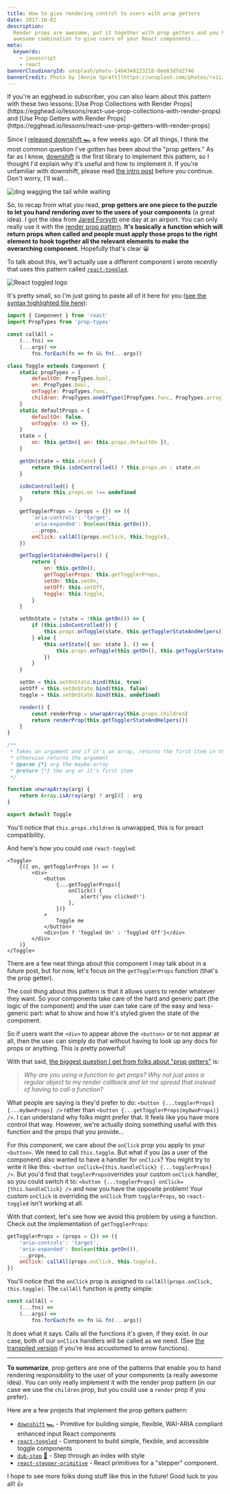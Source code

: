```yaml
---
title: How to give rendering control to users with prop getters
date: 2017-10-02
description:
  Render props are awesome, put it together with prop getters and you have an
  awesome combination to give users of your React components...
meta:
  keywords:
    - javascript
    - react
bannerCloudinaryId: unsplash/photo-1464348123218-0ee63dfd2746
bannerCredit: Photo by [Annie Spratt](https://unsplash.com/photos/rx1iJ59jRyU)
---
```


<callout-info class="aside">
	If you're an egghead.io subscriber, you can also learn about this pattern with
	these two lessons: [Use Prop Collections with Render
	Props](https://egghead.io/lessons/react-use-prop-collections-with-render-props)
	and [Use Prop Getters with Render
	Props](https://egghead.io/lessons/react-use-prop-getters-with-render-props)
</callout-info>

Since I [released downshift 🏎](/blog/introducing-downshift-for-react) a few
weeks ago. Of all things, I think the most common question I've gotten has been
about the "prop getters." As far as I know,
[downshift](https://github.com/downshift-js/downshift) is the first library to
implement this pattern, so I thought I'd explain why it's useful and how to
implement it. If you're unfamiliar with downshift, please read
[the intro post](/blog/introducing-downshift-for-react) before you continue.
Don't worry, I'll wait...

![dog wagging the tail while waiting](https://res.cloudinary.com/kentcdodds-com/image/upload/v1625032844/kentcdodds.com/content/blog/how-to-give-rendering-control-to-users-with-prop-getters/0.gif)

So, to recap from what you read, **prop getters are one piece to the puzzle to
let you hand rendering over to the users of your components** (a great idea). I
got the idea from [Jared Forsyth](https://twitter.com/jaredforsyth) one day at
an airport. You can only really use it with the
[render prop pattern](https://cdb.reacttraining.com/use-a-render-prop-50de598f11ce).
**It's basically a function which will return props when called and people must
apply those props to the right element to hook together all the relevant
elements to make the overarching component.** Hopefully that's clear 😀

To talk about this, we'll actually use a different component I wrote recently
that uses this pattern called
[`react-toggled`](https://github.com/kentcdodds/react-toggled).

![React toggled logo](https://res.cloudinary.com/kentcdodds-com/image/upload/v1625032841/kentcdodds.com/content/blog/how-to-give-rendering-control-to-users-with-prop-getters/1.png)

It's pretty small, so I'm just going to paste all of it here for you
([see the syntax highlighted file here](https://github.com/kentcdodds/react-toggled/blob/master/src/index.js)):

```js
import { Component } from 'react'
import PropTypes from 'prop-types'

const callAll =
	(...fns) =>
	(...args) =>
		fns.forEach(fn => fn && fn(...args))

class Toggle extends Component {
	static propTypes = {
		defaultOn: PropTypes.bool,
		on: PropTypes.bool,
		onToggle: PropTypes.func,
		children: PropTypes.oneOfType([PropTypes.func, PropTypes.array]).isRequired,
	}
	static defaultProps = {
		defaultOn: false,
		onToggle: () => {},
	}
	state = {
		on: this.getOn({ on: this.props.defaultOn }),
	}

	getOn(state = this.state) {
		return this.isOnControlled() ? this.props.on : state.on
	}

	isOnControlled() {
		return this.props.on !== undefined
	}

	getTogglerProps = (props = {}) => ({
		'aria-controls': 'target',
		'aria-expanded': Boolean(this.getOn()),
		...props,
		onClick: callAll(props.onClick, this.toggle),
	})

	getTogglerStateAndHelpers() {
		return {
			on: this.getOn(),
			getTogglerProps: this.getTogglerProps,
			setOn: this.setOn,
			setOff: this.setOff,
			toggle: this.toggle,
		}
	}

	setOnState = (state = !this.getOn()) => {
		if (this.isOnControlled()) {
			this.props.onToggle(state, this.getTogglerStateAndHelpers())
		} else {
			this.setState({ on: state }, () => {
				this.props.onToggle(this.getOn(), this.getTogglerStateAndHelpers())
			})
		}
	}

	setOn = this.setOnState.bind(this, true)
	setOff = this.setOnState.bind(this, false)
	toggle = this.setOnState.bind(this, undefined)

	render() {
		const renderProp = unwrapArray(this.props.children)
		return renderProp(this.getTogglerStateAndHelpers())
	}
}

/**
 * Takes an argument and if it's an array, returns the first item in the array
 * otherwise returns the argument
 * @param {*} arg the maybe-array
 * @return {*} the arg or it's first item
 */

function unwrapArray(arg) {
	return Array.isArray(arg) ? arg[0] : arg
}

export default Toggle
```

You'll notice that `this.props.children` is unwrapped, this is for preact
compatibility.

And here's how you could use `react-toggled`:

```tsx
<Toggle>
	{({ on, getTogglerProps }) => (
		<div>
			<button
				{...getTogglerProps({
					onClick() {
						alert('you clicked!')
					},
				})}
			>
				Toggle me
			</button>
			<div>{on ? 'Toggled On' : 'Toggled Off'}</div>
		</div>
	)}
</Toggle>
```

There are a few neat things about this component I may talk about in a future
post, but for now, let's focus on the `getTogglerProps` function (that's the
prop getter).

The cool thing about this pattern is that it allows users to render whatever
they want. So your components take care of the hard and generic part (the logic
of the component) and the user can take care of the easy and less-generic part:
what to show and how it's styled given the state of the component.

So if users want the `<div>` to appear above the `<button>` or to not appear at
all, then the user can simply do that without having to look up any docs for
props or anything. This is pretty powerful!

With that said,
[the biggest question I get from folks about "prop getters"](https://twitter.com/sprjrx/status/908367026619506688)
is:

> _Why are you using a function to get props? Why not just pass a regular object
> to my render callback and let me spread that instead of having to call a
> function?_

What people are saying is they'd prefer to do:
`<button {...togglerProps} {...myOwnProps} />` rather than
`<button {...getTogglerProps(myOwnProps)} />`. I can understand why folks might
prefer that. It feels like you have more control that way. However, we're
actually doing something useful with this function and the props that you
provide...

For this component, we care about the `onClick` prop you apply to your
`<button>`. We need to call `this.toggle`. But what if you (as a user of the
component) also wanted to have a handler for `onClick`? You might try to write
it like this: `<button onClick={this.handleClick} {...togglerProps} />`. But
you'd find that `togglerProps`overrides your custom `onClick` handler, so you
could switch it to: `<button {...togglerProps} onClick={this.handleClick} />`
and now you have the opposite problem! Your custom `onClick` is overriding the
`onClick` from `togglerProps`, so `react-toggled` isn't working at all.

With that context, let's see how we avoid this problem by using a function.
Check out the implementation of `getTogglerProps`:

```js
getTogglerProps = (props = {}) => ({
	'aria-controls': 'target',
	'aria-expanded': Boolean(this.getOn()),
	...props,
	onClick: callAll(props.onClick, this.toggle),
})
```

You'll notice that the `onClick` prop is assigned to
`callAll(props.onClick, this.toggle)`. The `callAll` function is pretty simple:

```js
const callAll =
	(...fns) =>
	(...args) =>
		fns.forEach(fn => fn && fn(...args))
```

It does what it says. Calls all the functions it's given, if they exist. In our
case, both of our `onClick` handlers will be called as we need. (See
[the transpiled version](http://babeljs.io/repl/#?babili=false&browsers=&build=&builtIns=false&code_lz=MYewdgzgLgBMCGAbRBBZMC8MAUA6fAZpAJSYB8O-u8ATgOYSkYVES4Eg0Ci8wAFtiLkYQgGSiRYPPloNixIA&debug=false&circleciRepo=&evaluate=true&lineWrap=false&presets=env&prettier=false&targets=&version=6.26.0)
if you're less accustomed to arrow functions).

---

**To summarize**, prop getters are one of the patterns that enable you to hand
rendering responsibility to the user of your components (a really awesome idea).
You can only really implement it with the render prop pattern (in our case we
use the `children` prop, but you could use a `render` prop if you prefer).

Here are a few projects that implement the prop getters pattern:

- [`downshift`](https://github.com/downshift-js/downshift)
  [🏎](https://github.com/downshift-js/downshift) - Primitive for building
  simple, flexible, WAI-ARIA compliant enhanced input React components
- [`react-toggled`](https://github.com/kentcdodds/react-toggled) - Component to
  build simple, flexible, and accessible toggle components
- [`dub-step`](https://github.com/infiniteluke/dub-step)
  [🕺](https://github.com/infiniteluke/dub-step) - Step through an index with
  style
- [`react-stepper-primitive`](https://github.com/ajoslin/react-stepper-primitive) -
  React primitives for a "stepper" component.

I hope to see more folks doing stuff like this in the future! Good luck to you
all! 👍
